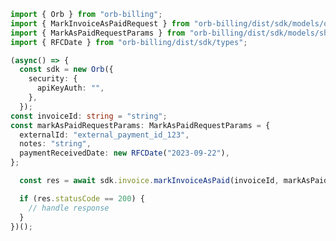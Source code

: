 ```typescript MarkInvoiceAsPaid.ts
import { Orb } from "orb-billing";
import { MarkInvoiceAsPaidRequest } from "orb-billing/dist/sdk/models/operations";
import { MarkAsPaidRequestParams } from "orb-billing/dist/sdk/models/shared";
import { RFCDate } from "orb-billing/dist/sdk/types";

(async() => {
  const sdk = new Orb({
    security: {
      apiKeyAuth: "",
    },
  });
const invoiceId: string = "string";
const markAsPaidRequestParams: MarkAsPaidRequestParams = {
  externalId: "external_payment_id_123",
  notes: "string",
  paymentReceivedDate: new RFCDate("2023-09-22"),
};

  const res = await sdk.invoice.markInvoiceAsPaid(invoiceId, markAsPaidRequestParams);

  if (res.statusCode == 200) {
    // handle response
  }
})();
```
